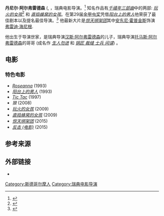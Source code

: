 {{noteTA
|T=zh-hk:丹尼爾·艾費遜;zh-tw:丹尼爾·艾佛瑞德森;zh-cn:丹尼尔·阿尔弗雷德森;
|G1=Movie
|1=zh-hk:艾費遜;zh-tw:艾佛瑞德森;zh-cn:阿尔弗雷德森;
}}
{{Infobox person
| name          = 丹尼尔·阿尔弗雷德森<br>Daniel Alfredson
| image         = Daniel Alfredson.jpg
| alt           = <!-- descriptive text for use by the blind and visually impaired's speech synthesis (text-to-speech) software  -->
| caption       = 2011年5月[[卑尔根|卑尔根]]，在[[北欧媒体节|北欧媒体节]]
| birth_name    = Hans Daniel Björn Alfredson
| birth_date    = {{Birth date and age|1959|5|23|df=dmy}}
| birth_place   = {{SWE}}[[斯德哥尔摩|斯德哥尔摩]]
| death_date    = <!-- {{Death date and age|YYYY|MM|DD|YYYY|MM|DD}} -->
| death_place   = 
| nationality   = {{SWE}}
| other_names   = 
| occupation    = 电影导演
| years_active  = 
| known_for     = 
| notable_works = 
| parents       = [[汉斯·阿尔弗雷德森|汉斯·阿尔弗雷德森]]<br>Gunilla Alfredson
| relatives     = [[托马斯·阿尔弗雷德森|托马斯·阿尔弗雷德森]] (弟弟)<br>Sofi (妹妹)<br>Mats (弟弟, 1967年去世)
}}
{{中文譯名
| putonghua = 丹尼尔·阿尔弗雷德森
| taiwan    = 丹尼爾·艾佛瑞德森
| cantonese = 丹尼爾·艾費遜
}}
'''丹尼尔·阿尔弗雷德森''' ({{lang-sv|Hans Daniel Björn Alfredson}}, {{bd|1959年|5月23日}}，瑞典电影导演。<ref name=sfi>{{cite web | title=Daniel Alfredson | url=http://www.sfi.se/sv/svensk-filmdatabas/Item/?ItemId=83380&type=PERSON | language=sv | publisher=[[Swedish_Film_Institute|Swedish Film Institute]] | accessdate=15 June 2010 | archive-date=2011-06-12 | archive-url=https://web.archive.org/web/20110612185134/http://www.sfi.se/sv/svensk-filmdatabas/Item/?ItemId=83380&type=PERSON | dead-url=no }}</ref> 知名作品有''[[千禧年三部曲|千禧年三部曲]]''中的两部:  ''[[玩火的女孩|玩火的女孩]]''<ref>{{cite news
| url=http://www.reuters.com/article/idUSTRE5BF0VI20091216?type=filmNews
| title=Sony booking Swedish Millennium crime series
| publisher=[[Reuters|Reuters]]
| first=Jay A.
| last=Fernandez
| date=2009-12-16
| accessdate=2009-12-18
| quote=Niels Arden Oplev and Daniel Alfredson directed adaptations of the novels for Swedish TV.
| archive-date=2020-11-21
| archive-url=https://web.archive.org/web/20201121190555/https://www.reuters.com/article/idUSTRE5BF0VI20091216?type=filmNews
}}</ref> 和 ''[[直捣蜂窝的女孩|直捣蜂窝的女孩]]''。在第29届[[金甲虫奖|金甲虫奖]]凭借''[[阳台上的男人|阳台上的男人]]''他荣获了最佳剧本以及提名最佳导演。<ref name="29thGuldbagge">{{cite web |url=http://www.sfi.se/en-GB/Swedish-film-database/Item/?type=MOVIE&itemid=17893&iv=Awards |title=Mannen på balkongen (1993) |publisher=Swedish Film Institute |date=31 March 2014 |accessdate=2016-11-20 |archive-date=2016-12-20 |archive-url=https://web.archive.org/web/20161220152553/http://www.sfi.se/en-GB/Swedish-film-database/Item/?type=MOVIE&itemid=17893&iv=Awards |dead-url=no }}</ref> 他最新大片是''[[惊天绑架团|惊天绑架团]]''其中[[安东尼·霍普金斯|安东尼·霍普金斯]]饰演[[弗雷迪·海尼根|弗雷迪·海尼根]].

他出生于导演世家，是瑞典导演[[汉斯·阿尔弗雷德森|汉斯·阿尔弗雷德森]]的儿子，瑞典导演[[托马斯·阿尔弗雷德森|托马斯·阿尔弗雷德森]]的哥哥 (成名作 ''[[生人勿进|生人勿进]]'' 和 ''[[锅匠_裁缝_士兵_间谍|锅匠 裁缝 士兵 间谍]]'') 。

==电影==
===特色电影===
*''[[Roseanna_(1993_film)|Roseanna]]'' (1993)
*''[[阳台上的男人|阳台上的男人]]'' (1993)
*''[[Tic_Tac_(film)|Tic Tac]]'' (1997)
*''狼'' (2008)
*''[[玩火的女孩|玩火的女孩]]'' (2009)
*''[[直捣蜂窝的女孩|直捣蜂窝的女孩]]'' (2009)
*''[[惊天绑架团|惊天绑架团]]'' (2015)
* ''[[反击_(电影)|反击 (电影)]]'' (2015)

==参考来源==
{{reflist}}
{{Commonscat|Daniel Alfredson}}

==外部链接==
*{{IMDb name|0019242}}

{{Authority control}}
{{DEFAULTSORT:Alfredson, Daniel}}
[[Category:斯德哥尔摩人|Category:斯德哥尔摩人]]
[[Category:瑞典电影导演|Category:瑞典电影导演]]